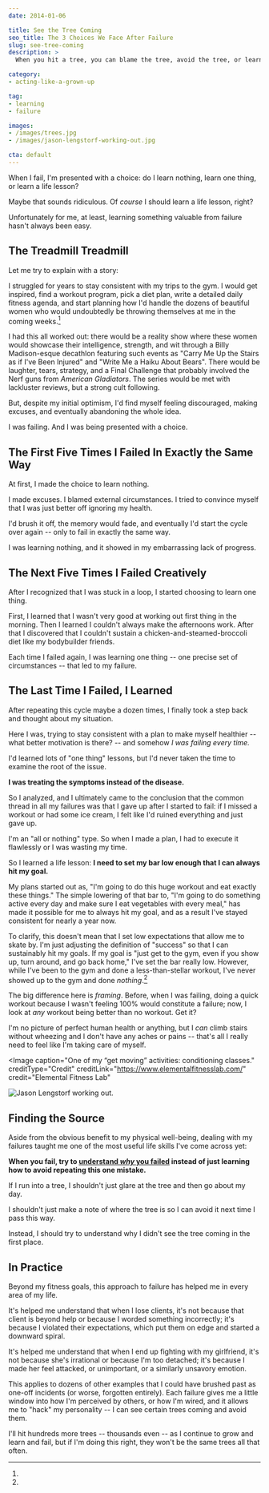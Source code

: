 ```yaml
---
date: 2014-01-06

title: See the Tree Coming
seo_title: The 3 Choices We Face After Failure
slug: see-tree-coming
description: >
  When you hit a tree, you can blame the tree, avoid the tree, or learn why you didn't see the tree in the first place.

category:
- acting-like-a-grown-up

tag:
- learning
- failure

images:
- /images/trees.jpg
- /images/jason-lengstorf-working-out.jpg

cta: default
---
```



When I fail, I'm presented with a choice: do I learn nothing, learn one thing,
or learn a life lesson?

Maybe that sounds ridiculous. Of _course_ I should learn a life lesson, right?

Unfortunately for me, at least, learning something valuable from failure hasn't
always been easy.

## The Treadmill Treadmill

Let me try to explain with a story:

I struggled for years to stay consistent with my trips to the gym. I would get
inspired, find a workout program, pick a diet plan, write a detailed daily
fitness agenda, and start planning how I'd handle the dozens of beautiful women
who would undoubtedly be throwing themselves at me in the coming
weeks.[^new-life]

[^new-life]:
  I had this all worked out: there would be a reality show where these women would showcase their intelligence, strength, and wit through a Billy Madison-esque decathlon featuring such events as "Carry Me Up the Stairs as if I've Been Injured" and "Write Me a Haiku About Bears". There would be laughter, tears, strategy, and a Final Challenge that probably involved the Nerf guns from _American Gladiators_. The series would be met with lackluster reviews, but a strong cult following.

But, despite my initial optimism, I'd find myself feeling discouraged, making
excuses, and eventually abandoning the whole idea.

I was failing. And I was being presented with a choice.

## The First Five Times I Failed In Exactly the Same Way

At first, I made the choice to learn nothing.

I made excuses. I blamed external circumstances. I tried to convince myself that
I was just better off ignoring my health.

I'd brush it off, the memory would fade, and eventually I'd start the cycle over
again -- only to fail in exactly the same way.

I was learning nothing, and it showed in my embarrassing lack of progress.

## The Next Five Times I Failed Creatively

After I recognized that I was stuck in a loop, I started choosing to learn one
thing.

First, I learned that I wasn't very good at working out first thing in the
morning. Then I learned I couldn't always make the afternoons work. After that I
discovered that I couldn't sustain a chicken-and-steamed-broccoli diet like my
bodybuilder friends.

Each time I failed again, I was learning one thing -- one precise set of
circumstances -- that led to my failure.

## The Last Time I Failed, I Learned

After repeating this cycle maybe a dozen times, I finally took a step back and
thought about my situation.

Here I was, trying to stay consistent with a plan to make myself healthier --
what better motivation is there? -- and somehow _I was failing every time._

I'd learned lots of "one thing" lessons, but I'd never taken the time to examine
the root of the issue.

**I was treating the symptoms instead of the disease.**

So I analyzed, and I ultimately came to the conclusion that the common thread in
all my failures was that I gave up after I started to fail: if I missed a
workout or had some ice cream, I felt like I'd ruined everything and just gave
up.

I'm an "all or nothing" type. So when I made a plan, I had to execute it
flawlessly or I was wasting my time.

So I learned a life lesson: **I need to set my bar low enough that I can always
hit my goal.**

My plans started out as, "I'm going to do this huge workout and eat exactly
these things." The simple lowering of that bar to, "I'm going to do something
active every day and make sure I eat vegetables with every meal," has made it
possible for me to always hit my goal, and as a result I've stayed consistent
for nearly a year now.

To clarify, this doesn't mean that I set low expectations that allow me to skate
by. I'm just adjusting the definition of "success" so that I can sustainably hit
my goals. If my goal is "just get to the gym, even if you show up, turn around,
and go back home," I've set the bar really low. However, while I've been to the
gym and done a less-than-stellar workout, I've never showed up to the gym and
done _nothing_.[^starting]

[^starting]:
  The big difference here is _framing_. Before, when I was failing, doing a quick workout because I wasn't feeling 100% would constitute a failure; now, I look at _any_ workout being better than no workout. Get it?

I'm no picture of perfect human health or anything, but I _can_ climb stairs
without wheezing and I don't have any aches or pains -- that's all I really need
to feel like I'm taking care of myself.

<Image
  caption="One of my “get moving” activities: conditioning classes."
  creditType="Credit"
  creditLink="https://www.elementalfitnesslab.com/"
  credit="Elemental Fitness Lab"
>

  ![Jason Lengstorf working out.](images/jason-lengstorf-working-out.jpg)

</Image>

## Finding the Source

Aside from the obvious benefit to my physical well-being, dealing with my
failures taught me one of the most useful life skills I've come across yet:

**When you fail, try to [understand _why_ you failed](/find-the-why) instead of just learning how to avoid repeating this one mistake.**

If I run into a tree, I shouldn't just glare at the tree and then go about my
day.

I shouldn't just make a note of where the tree is so I can avoid it next time I
pass this way.

Instead, I should try to understand why I didn't see the tree coming in the
first place.

## In Practice

Beyond my fitness goals, this approach to failure has helped me in every area of
my life.

It's helped me understand that when I lose clients, it's not because that client
is beyond help or because I worded something incorrectly; it's because I
violated their expectations, which put them on edge and started a downward
spiral.

It's helped me understand that when I end up fighting with my girlfriend, it's
not because she's irrational or because I'm too detached; it's because I made
her feel attacked, or unimportant, or a similarly unsavory emotion.

This applies to dozens of other examples that I could have brushed past as
one-off incidents (or worse, forgotten entirely). Each failure gives me a little
window into how I'm perceived by others, or how I'm wired, and it allows me to
"hack" my personality -- I can see certain trees coming and avoid them.

I'll hit hundreds more trees -- thousands even -- as I continue to grow and
learn and fail, but if I'm doing this right, they won't be the same trees all
that often.
